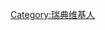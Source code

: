 {{Userbox
  |border-c = #00008b
  |border-s = 1
  |id-c     = #ffd700
  |id-s     = 9
  |id-fc    = #ffd700
  |info-c   = #ffd700
  |info-s   = 10
  |info-fc  = #00008b
  |id       = [[File:Jotun600.jpg|70px]]
  |info     = 这位用户向往'''[[北欧]]'''，特别是'''[[瑞典]]'''。
}}
<includeonly>[[Category:喜歡瑞典的維基人|{{PAGENAME}}]]</includeonly>
<noinclude>

[[Category:瑞典维基人]]